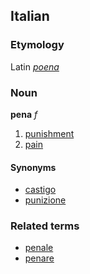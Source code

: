 ==Italian==
===Etymology===
Latin ''[[poena]]''
===Noun===
'''pena''' ''f''

# [[punishment]]
# [[pain]]

====Synonyms====
*[[castigo]]
*[[punizione]]

===Related terms===
*[[penale]]
*[[penare]]